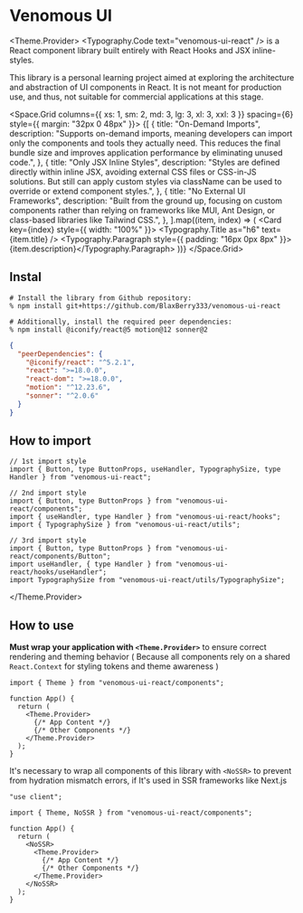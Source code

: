 
<Meta title="Overview" />

# Venomous UI

<Theme.Provider>
<Typography.Code text="venomous-ui-react" /> is a React component library built entirely with React Hooks and JSX
inline-styles.

This library is a personal learning project aimed at exploring the architecture and abstraction of UI components in
React. It is not meant for production use, and thus, not suitable for commercial applications at this stage.

<Space.Grid columns={{ xs: 1, sm: 2, md: 3, lg: 3, xl: 3, xxl: 3 }} spacing={6} style={{ margin: "32px 0 48px" }}>
  {[
    {
      title: "On-Demand Imports",
      description:
        "Supports on-demand imports, meaning developers can import only the components and tools they actually need. This reduces the final bundle size and improves application performance by eliminating unused code.",
    },
    {
      title: "Only JSX Inline Styles",
      description:
        "Styles are defined directly within inline JSX, avoiding external CSS files or CSS-in-JS solutions. But still can apply custom styles via className can be used to override or extend component styles.",
    },
    {
      title: "No External UI Frameworks",
      description:
        "Built from the ground up, focusing on custom components rather than relying on frameworks like MUI, Ant Design, or class-based libraries like Tailwind CSS.",
    },
  ].map((item, index) => (
    <Card key={index} style={{ width: "100%" }}>
      <Typography.Title as="h6" text={item.title} />
      <Typography.Paragraph style={{ padding: "16px 0px 8px" }}>{item.description}</Typography.Paragraph>
    </Card>
  ))}
</Space.Grid>

## Instal

```shell
# Install the library from Github repository:
% npm install git+https://github.com/BlaxBerry333/venomous-ui-react

# Additionally, install the required peer dependencies:
% npm install @iconify/react@5 motion@12 sonner@2
```

```json
{
  "peerDependencies": {
    "@iconify/react": "^5.2.1",
    "react": ">=18.0.0",
    "react-dom": ">=18.0.0",
    "motion": "^12.23.6",
    "sonner": "^2.0.6"
  }
}
```

## How to import

```tsx
// 1st import style
import { Button, type ButtonProps, useHandler, TypographySize, type Handler } from "venomous-ui-react";

// 2nd import style
import { Button, type ButtonProps } from "venomous-ui-react/components";
import { useHandler, type Handler } from "venomous-ui-react/hooks";
import { TypographySize } from "venomous-ui-react/utils";

// 3rd import style
import { Button, type ButtonProps } from "venomous-ui-react/components/Button";
import useHandler, { type Handler } from "venomous-ui-react/hooks/useHandler";
import TypographySize from "venomous-ui-react/utils/TypographySize";
```

</Theme.Provider>

## How to use

**Must wrap your application with `<Theme.Provider>`** to ensure correct rendering and theming behavior ( Because all components rely on a shared `React.Context` for styling tokens and theme awareness )

```tsx
import { Theme } from "venomous-ui-react/components";

function App() {
  return (
    <Theme.Provider>
      {/* App Content */}
      {/* Other Components */}
    </Theme.Provider>
  );
}
```

It's necessary to wrap all components of this library with `<NoSSR>` to prevent from hydration mismatch errors, if It's used in SSR frameworks like Next.js

```tsx
"use client";

import { Theme, NoSSR } from "venomous-ui-react/components";

function App() {
  return (
    <NoSSR>
      <Theme.Provider>
        {/* App Content */}
        {/* Other Components */}
      </Theme.Provider>
    </NoSSR>
  );
}
```
